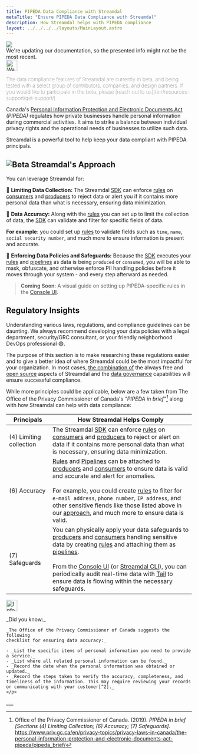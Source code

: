 ```yaml
---
title: PIPEDA Data Compliance with Streamdal
metaTitle: "Ensure PIPEDA Data Compliance with Streamdal"
description: How Streamdal helps with PIPEDA compliance
layout: ../../../../layouts/MainLayout.astro
---
```



<div class="addl-wrapper">
<div class="addl">
<img src={information} class="uimage" />
<div class="addlcontent">
We're updating our documentation, so the presented info might not be the
most recent.
</div>
</div>
</div>

<Notification type="warning">
  <img src={warning} alt="Warning" width="30px" height="30px" />
  <p style="font-weight: lighter;">The data compliance features of Streamdal 
  are currently in beta, and being tested with a select group of contributors, 
  companies, and design partners. If you would like to participate in the beta, 
  please 
  [reach out to us](/en/resources-support/get-support/).</p>
</Notification>


Canada's <a href="https://www.priv.gc.ca/en/privacy-topics/privacy-laws-in-canada/the-personal-information-protection-and-electronic-documents-act-pipeda/" target="_blank">Personal Information Protection and Electronic Documents Act</a> 
_(PIPEDA)_ regulates how private businesses handle personal information during 
commercial activities. It aims to strike a balance between individual privacy 
rights and the operational needs of businesses to utilize such data.

Streamdal is a powerful tool to help keep your data compliant with PIPEDA 
principals.

## <img src={beta} alt="Beta" style="display: inline" /> Streamdal's Approach

You can leverage Streamdal for:

🚷 **<span class="ykeyword">Limiting Data Collection</span>:** The Streamdal [SDK](/en/core-components/sdk/) can enforce <a href="/en/resources-support/glossary/#rule-or-step" class="pkeyword">rules</a> on <a href="/en/resources-support/glossary/#consumer" class="pkeyword">consumers</a> and <a href="/en/resources-support/glossary/#producer" class="pkeyword">producers</a> to reject data or alert you if it contains more personal data than what is necessary, ensuring data minimization.

🎯 **<span class="ykeyword">Data Accuracy</span>:** Along with the <a href="/en/resources-support/glossary/#rule-or-step" class="pkeyword">rules</a> you can set up to limit the collection of data, the [SDK](/en/core-components/sdk/) can validate and filter for specific fields of data.

**For example**: you could set up <a href="/en/resources-support/glossary/#rule-or-step" class="pkeyword">rules</a> to validate fields such as `time`, `name`,  `social security number`, and much more to ensure information is present and accurate. 

🚓 **<span class="ykeyword">Enforcing Data Policies and Safeguards</span>:** Because the [SDK](/en/core-components/sdk/) executes your <a href="/en/resources-support/glossary/#rule-or-step" class="pkeyword">rules</a> and <a href="/en/resources-support/glossary/#pipeline-or-ruleset" class="pkeyword">pipelines</a> as data is being `produced` or `consumed`, you will be able to mask, obfuscate, and otherwise enforce PII handling policies before it moves through your system - and every step afterward as needed.   

> **Coming Soon**: A visual guide on setting up PIPEDA-specific rules in the 
[Console UI](/en/core-components/console-ui/).

## Regulatory Insights

Understanding various laws, regulations, and compliance guidelines can be 
daunting. We always recommend developing your data policies with a legal 
department, security/GRC consultant, or your friendly neighborhood DevOps 
professional 😄.

The purpose of this section is to make researching these regulations easier and 
to give a better idea of where Streamdal could be the most impactful for your 
organization. In most cases, <u>the combination of</u> the always free and 
[open source](/en/resources-support/open-source/) aspects of Streamdal and the 
[data governance](/en/data-governance/overview/) capabilities will ensure 
successful compliance. 

While more principles could be applicable, below are a few taken from 
The Office of the Privacy Commissioner of Canada's _"PIPEDA in brief"[^1]_ 
along with how Streamdal can help with data compliance:

| Principals | How Streamdal Helps Comply |
|-|-|
| (4) Limiting collection | The Streamdal [SDK](/en/core-components/sdk/) can enforce [rules](/en/resources-support/glossary/#rule-or-step) on [consumers](/en/resources-support/glossary/#consumer) and [producers](/en/resources-support/glossary/#producer) to reject or alert on data if it contains more personal data than what is necessary, ensuring data minimization.|
| (6) Accuracy | [Rules](/en/resources-support/glossary/#rule-or-step) and [Pipelines](/en/resources-support/glossary/#pipeline-or-ruleset) can be attached to [producers](/en/resources-support/glossary/#producer) and [consumers](/en/resources-support/glossary/#consumer) to ensure data is valid and accurate and alert for anomalies. <br /><br />For example, you could create [rules](/en/resources-support/glossary/#rule-or-step) to filter for `e-mail address`, `phone number`, `IP address`, and other sensitive fiends like those listed above in our [approach](/en/data-governance/compliance/pipeda#streamdals-approach), and much more to ensure data is valid. |
| (7) Safeguards | You can physically apply your data safeguards to [producers](/en/resources-support/glossary/#producer) and [consumers](/en/resources-support/glossary/#consumer) handling sensitive data by creating [rules](/en/resources-support/glossary/#rule-or-step) and attaching them as [pipelines](/en/resources-support/glossary/#pipeline-or-ruleset). <br /><br />From the [Console UI](/en/core-components/console-ui/) (or [Streamdal CLI](/en/guides/tail/#cli)), you can periodically audit real-time data with [Tail](/en/guides/tail/) to ensure data is flowing within the necessary safeguards. |


<Notification type="information">
  <img src={info} alt="Information" width="30px" height="30px" />
  <div class="prose-md prose-p:my-2 prose-a:text-purple-dark prose-a:underline">
    <p>
    _Did you know:_ 
    
    _The Office of the Privacy Commissioner of Canada suggests the following 
    checklist for ensuring data accuracy:_
    
    - _List the specific items of personal information you need to provide a service._
    - _List where all related personal information can be found._
    - _Record the date when the personal information was obtained or updated._
    - _Record the steps taken to verify the accuracy, completeness, and timeliness of the information. This may require reviewing your records or communicating with your customer[^2]._ 
    </p>
  </div>
</Notification>
___

[^1]: Office of the Privacy Commissioner of Canada. (2019). _PIPEDA in brief [Sections (4) Limiting Collection; (6) Accuracy; (7) Safeguards]._ https://www.priv.gc.ca/en/privacy-topics/privacy-laws-in-canada/the-personal-information-protection-and-electronic-documents-act-pipeda/pipeda_brief/
[^2]: Office of the Privacy Commissioner of Canada. (2021). _PIPEDA Fair Information Principle 6 – Accuracy: Tips._ https://www.priv.gc.ca/en/privacy-topics/privacy-laws-in-canada/the-personal-information-protection-and-electronic-documents-act-pipeda/p_principle/principles/p_accuracy/